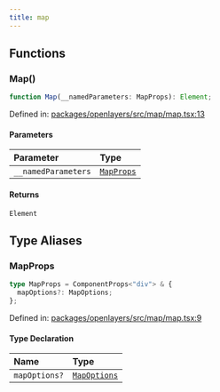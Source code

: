 ```yaml
---
title: map
---
```


## Functions

### Map()

```ts
function Map(__namedParameters: MapProps): Element;
```

Defined in: [packages/openlayers/src/map/map.tsx:13](https://github.com/nickdutto/react-gis/blob/main/packages/openlayers/src/map/map.tsx#L13)

#### Parameters

| Parameter           | Type                    |
| :------------------ | :---------------------- |
| `__namedParameters` | [`MapProps`](#mapprops) |

#### Returns

`Element`

## Type Aliases

### MapProps

```ts
type MapProps = ComponentProps<"div"> & {
  mapOptions?: MapOptions;
};
```

Defined in: [packages/openlayers/src/map/map.tsx:9](https://github.com/nickdutto/react-gis/blob/main/packages/openlayers/src/map/map.tsx#L9)

#### Type Declaration

| Name          | Type                                       |
| :------------ | :----------------------------------------- |
| `mapOptions?` | [`MapOptions`](map-options.mdx#mapoptions) |
